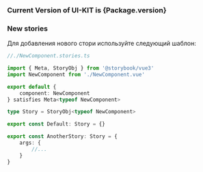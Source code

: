 
<Meta title="Introduction" />

<h3>Current Version of UI-KIT is {Package.version}</h3>

### New stories

Для добавления нового стори используйте следующий шаблон:

```typescript
//./NewComponent.stories.ts

import { Meta, StoryObj } from '@storybook/vue3'
import NewComponent from './NewComponent.vue'

export default {
	component: NewComponent
} satisfies Meta<typeof NewComponent>

type Story = StoryObj<typeof NewComponent>

export const Default: Story = {}

export const AnotherStory: Story = {
	args: {
		//...
	}
}
```
